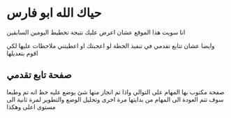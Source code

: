 # حياك الله ابو فارس

انا سويت هذا الموقع عشان اعرض عليك نتيجة تخطيط اليومين السابقين

وايضا عشان تتابع تقدمي في تنفيذ الخطة لو اعجبتك او اعطيتني ملاحظات عليها لكي اقوم بتعديلها

## صفحة تابع تقدمي

صفحة مكتوب بها المهام على التوالي واذا تم انجاز منها شئ يوضع عليه خط انه تم وطبعا سوف تتم العودة الى المهام من بدايتها مرة اخرى وتحليل الوضع والتطوير لمرة ثانية الى مستوى اعلى وهكذا 


